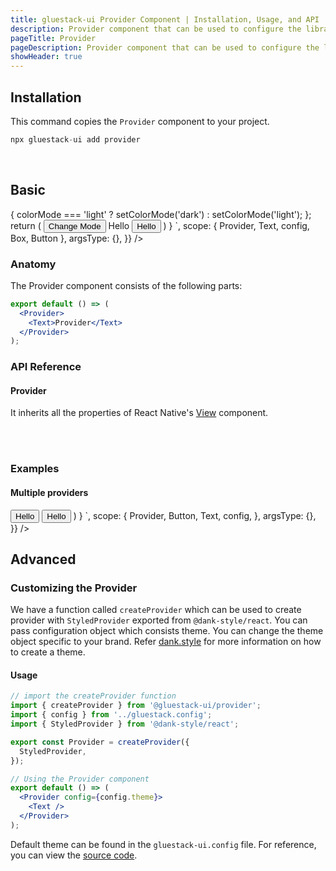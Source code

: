 ```yaml
---
title: gluestack-ui Provider Component | Installation, Usage, and API
description: Provider component that can be used to configure the library. It consists of StyledProvider, OverlayProvider and ToastProvider internally.
pageTitle: Provider
pageDescription: Provider component that can be used to configure the library. It consists of StyledProvider, OverlayProvider and ToastProvider internally.
showHeader: true
---
```



<Meta title="components/Provider/Provider" />



## Installation

This command copies the `Provider` component to your project.

```jsx
npx gluestack-ui add provider
```

<br />

## Basic

<AppProvider>
  <CodePreview
    showComponentRenderer={true}
    showArgsController={false}
    metaData={{
      code: `
function App(){
const [colorMode, setColorMode] = React.useState('dark');
const toggleColorMode = async () => {
colorMode === 'light' ? setColorMode('dark') : setColorMode('light');
};
return (
<Provider config={config.theme} colorMode={colorMode}>
<Box w={100}>
<Button onPress={toggleColorMode}>
<Button.Text>Change Mode</Button.Text>
</Button>
<Pressable bg="$pink600" mb={'$4'}>
            <Text>Hello</Text>
          </Pressable>
          <Provider
            config={{
              ...config.theme,
              tokens: {
                ...config.theme.tokens,
                colors: { ...config.theme.tokens.colors, pink600: 'red' },
              },
            }}
          >
            <Button bg="$pink600" sx={{ _dark: { bg: '$pink600' } }}>
<Text>Hello</Text>
</Button>
</Provider>
</Box>
</Provider>
)
}
`,
scope: {
Provider,
Text,
config,
Box,
Button
},
argsType: {},
}}
/>

</AppProvider>
<br />

### Anatomy

The Provider component consists of the following parts:

```jsx
export default () => (
  <Provider>
    <Text>Provider</Text>
  </Provider>
);
```

### API Reference

#### Provider

It inherits all the properties of React Native's [View](https://reactnative.dev/docs/view#props) component.

<br />
<br />

### Examples

#### Multiple providers

<AppProvider>
  <CodePreview
    showComponentRenderer={true}
    showArgsController={false}
    metaData={{
      code: `
function App(){
  return (
    <Provider config={config.theme}>
      <Button
        bg="$amber100"
        mb="$5"
      >
        <Button.Text sx={{
          _light: {
            color: 'black',
          }
        }}>Hello</Button.Text>
      </Button>
      <Provider
        config={{
          ...config.theme,
          tokens: { ...config.theme.tokens, colors: { ...config.theme.tokens.colors,amber100: 'red' } },
        }}
      >
        <Button bg="$amber100" sx={{ _dark: { bg: '$amber100' } }}>
          <Button.Text color="$black">Hello</Button.Text>
        </Button>
      </Provider>
    </Provider>
        )
      }
`,
      scope: {
        Provider,
        Button,
        Text,
        config,
      },
      argsType: {},
    }}
  />
</AppProvider>

<br />

## Advanced

### Customizing the Provider

We have a function called `createProvider` which can be used to create provider with `StyledProvider` exported from `@dank-style/react`. You can pass configuration object which consists theme. You can change the theme object specific to your brand. Refer [dank.style](https://dank.style/) for more information on how to create a theme.

#### Usage

```jsx
// import the createProvider function
import { createProvider } from '@gluestack-ui/provider';
import { config } from '../gluestack.config';
import { StyledProvider } from '@dank-style/react';

export const Provider = createProvider({
  StyledProvider,
});

// Using the Provider component
export default () => (
  <Provider config={config.theme}>
    <Text />
  </Provider>
);
```

Default theme can be found in the `gluestack-ui.config` file. For reference, you can view the [source code](https://github.com/gluestack/gluestack-ui/blob/main/example/storybook/src/gluestack-ui.config.ts).
